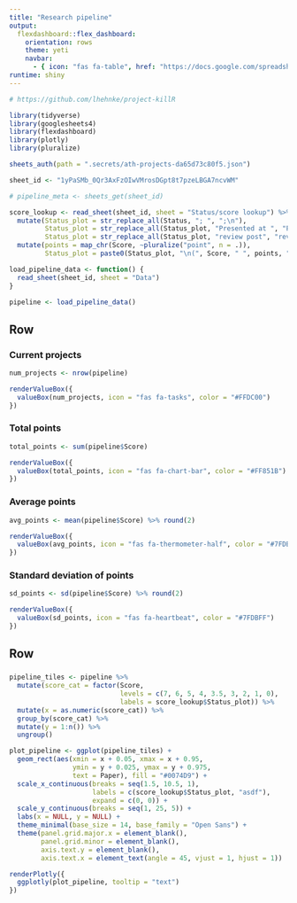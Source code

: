 ```yaml
---
title: "Research pipeline"
output: 
  flexdashboard::flex_dashboard:
    orientation: rows
    theme: yeti
    navbar: 
      - { icon: "fas fa-table", href: "https://docs.google.com/spreadsheets/d/1yPaSMb_0Qr3AxFzOIwVMrosDGpt8t7pzeLBGA7ncvWM/edit#gid=0", align: right}
runtime: shiny
---
```


```r
# https://github.com/lhehnke/project-killR
```

```r
library(tidyverse)
library(googlesheets4)
library(flexdashboard)
library(plotly)
library(pluralize)

sheets_auth(path = ".secrets/ath-projects-da65d73c80f5.json")
```

```r
sheet_id <- "1yPaSMb_0Qr3AxFzOIwVMrosDGpt8t7pzeLBGA7ncvWM"

# pipeline_meta <- sheets_get(sheet_id)

score_lookup <- read_sheet(sheet_id, sheet = "Status/score lookup") %>% 
  mutate(Status_plot = str_replace_all(Status, "; ", ";\n"),
         Status_plot = str_replace_all(Status_plot, "Presented at ", "Presented at\n"),
         Status_plot = str_replace_all(Status_plot, "review post", "review\npost")) %>% 
  mutate(points = map_chr(Score, ~pluralize("point", n = .)),
         Status_plot = paste0(Status_plot, "\n(", Score, " ", points, ")"))
```

```r
load_pipeline_data <- function() {
  read_sheet(sheet_id, sheet = "Data")
}

pipeline <- load_pipeline_data()
```


## Row

### Current projects {.value-box}

```r
num_projects <- nrow(pipeline)

renderValueBox({
  valueBox(num_projects, icon = "fas fa-tasks", color = "#FFDC00")
})
```

### Total points {.value-box}

```r
total_points <- sum(pipeline$Score)

renderValueBox({
  valueBox(total_points, icon = "fas fa-chart-bar", color = "#FF851B") 
})
```

### Average points {.value-box}

```r
avg_points <- mean(pipeline$Score) %>% round(2)

renderValueBox({
  valueBox(avg_points, icon = "fas fa-thermometer-half", color = "#7FDBFF") 
})
```

### Standard deviation of points {.value-box}

```r
sd_points <- sd(pipeline$Score) %>% round(2)

renderValueBox({
  valueBox(sd_points, icon = "fas fa-heartbeat", color = "#7FDBFF")
})
```

## Row

###

```r
pipeline_tiles <- pipeline %>% 
  mutate(score_cat = factor(Score, 
                            levels = c(7, 6, 5, 4, 3.5, 3, 2, 1, 0),
                            labels = score_lookup$Status_plot)) %>% 
  mutate(x = as.numeric(score_cat)) %>% 
  group_by(score_cat) %>% 
  mutate(y = 1:n()) %>% 
  ungroup()

plot_pipeline <- ggplot(pipeline_tiles) +
  geom_rect(aes(xmin = x + 0.05, xmax = x + 0.95, 
                ymin = y + 0.025, ymax = y + 0.975,
                text = Paper), fill = "#0074D9") +
  scale_x_continuous(breaks = seq(1.5, 10.5, 1), 
                     labels = c(score_lookup$Status_plot, "asdf"),
                     expand = c(0, 0)) +
  scale_y_continuous(breaks = seq(1, 25, 5)) +
  labs(x = NULL, y = NULL) +
  theme_minimal(base_size = 14, base_family = "Open Sans") +
  theme(panel.grid.major.x = element_blank(),
        panel.grid.minor = element_blank(),
        axis.text.y = element_blank(),
        axis.text.x = element_text(angle = 45, vjust = 1, hjust = 1))

renderPlotly({
  ggplotly(plot_pipeline, tooltip = "text")
})
```
